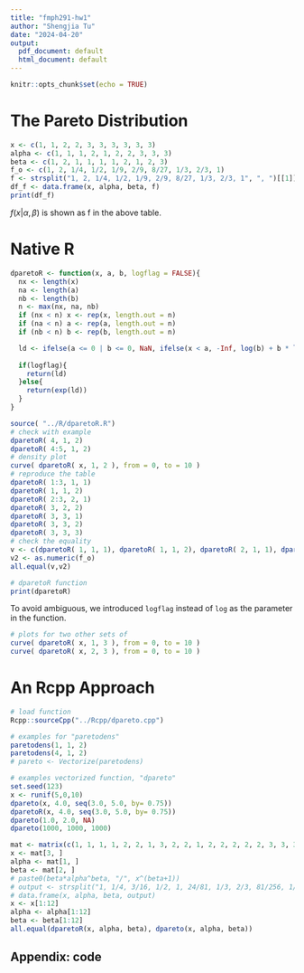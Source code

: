 ```yaml
---
title: "fmph291-hw1"
author: "Shengjia Tu"
date: "2024-04-20"
output:
  pdf_document: default
  html_document: default
---
```


```r
knitr::opts_chunk$set(echo = TRUE)
```


# The Pareto Distribution

<!-- Stop using MASS::fraction as it's approximate -->

```r
x <- c(1, 1, 2, 2, 3, 3, 3, 3, 3, 3)
alpha <- c(1, 1, 1, 2, 1, 2, 2, 3, 3, 3)
beta <- c(1, 2, 1, 1, 1, 1, 2, 1, 2, 3)
f_o <- c(1, 2, 1/4, 1/2, 1/9, 2/9, 8/27, 1/3, 2/3, 1)
f <- strsplit("1, 2, 1/4, 1/2, 1/9, 2/9, 8/27, 1/3, 2/3, 1", ", ")[[1]]
df_f <- data.frame(x, alpha, beta, f)
print(df_f)
```

$f(x|\alpha,\beta)$ is shown as f in the above table.

# Native R
```r
dparetoR <- function(x, a, b, logflag = FALSE){
  nx <- length(x)
  na <- length(a)
  nb <- length(b)
  n <- max(nx, na, nb)
  if (nx < n) x <- rep(x, length.out = n)
  if (na < n) a <- rep(a, length.out = n)
  if (nb < n) b <- rep(b, length.out = n)

  ld <- ifelse(a <= 0 | b <= 0, NaN, ifelse(x < a, -Inf, log(b) + b * log(a) - (b + 1) * log(x)))
  
  if(logflag){
    return(ld)
  }else{
    return(exp(ld))
  }
}
```

```r
source( "../R/dparetoR.R")
# check with example
dparetoR( 4, 1, 2)
dparetoR( 4:5, 1, 2)
# density plot
curve( dparetoR( x, 1, 2 ), from = 0, to = 10 )
# reproduce the table
dparetoR( 1:3, 1, 1)
dparetoR( 1, 1, 2)
dparetoR( 2:3, 2, 1)
dparetoR( 3, 2, 2)
dparetoR( 3, 3, 1)
dparetoR( 3, 3, 2)
dparetoR( 3, 3, 3)
# check the equality 
v <- c(dparetoR( 1, 1, 1), dparetoR( 1, 1, 2), dparetoR( 2, 1, 1), dparetoR( 2, 2, 1), dparetoR( 3, 1, 1), dparetoR( 3, 2, 1), dparetoR( 3, 2, 2), dparetoR( 3, 3, 1), dparetoR( 3, 3, 2), dparetoR( 3, 3, 3))
v2 <- as.numeric(f_o)
all.equal(v,v2)
```

```r
# dparetoR function
print(dparetoR)
```

To avoid ambiguous, we introduced `logflag` instead of `log` as the parameter in the function.

```r
# plots for two other sets of
curve( dparetoR( x, 1, 3 ), from = 0, to = 10 )
curve( dparetoR( x, 2, 3 ), from = 0, to = 10 )
```

# An Rcpp Approach 

```r
# load function
Rcpp::sourceCpp("../Rcpp/dpareto.cpp")
```


```r
# examples for "paretodens"
paretodens(1, 1, 2)
paretodens(4, 1, 2)
# pareto <- Vectorize(paretodens)
```


```r
# examples vectorized function, "dpareto"
set.seed(123)
x <- runif(5,0,10)
dpareto(x, 4.0, seq(3.0, 5.0, by= 0.75))
dparetoR(x, 4.0, seq(3.0, 5.0, by= 0.75))
dpareto(1.0, 2.0, NA)
dpareto(1000, 1000, 1000)
```

```r
mat <- matrix(c(1, 1, 1, 1, 2, 2, 1, 3, 2, 2, 1, 2, 2, 2, 2, 2, 3, 3, 3, 1, 3, 3, 2, 3, 3, 3, 4, 4, 1, 4, 2, 3, 1, .5, .5, .5, -1, 1, 1, 2, -1, 0, 0, 0, 1), nrow = 3)
x <- mat[3, ]
alpha <- mat[1, ]
beta <- mat[2, ]
# paste0(beta*alpha^beta, "/", x^(beta+1))
# output <- strsplit("1, 1/4, 3/16, 1/2, 1, 24/81, 1/3, 2/3, 81/256, 1/4, 0, 1, NaN, NaN, NaN", ", ")[[1]]
# data.frame(x, alpha, beta, output)
x <- x[1:12]
alpha <- alpha[1:12]
beta <- beta[1:12]
all.equal(dparetoR(x, alpha, beta), dpareto(x, alpha, beta))
```

## Appendix: code
```r

```

```r

```


